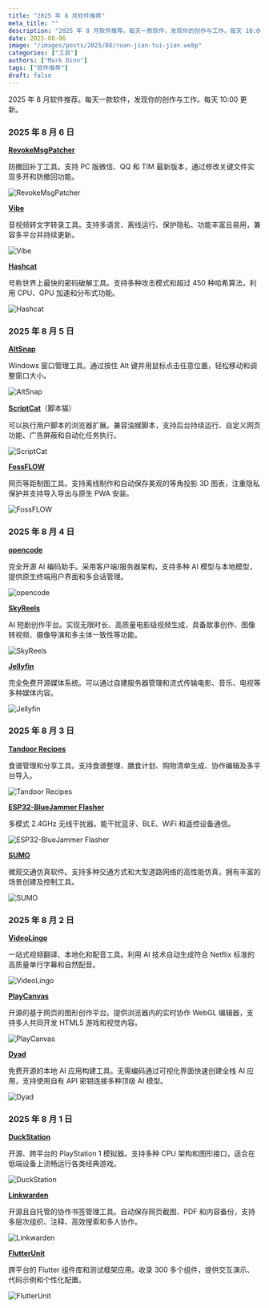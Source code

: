```yaml
---
title: "2025 年 8 月软件推荐"
meta_title: ""
description: "2025 年 8 月软件推荐。每天一款软件，发现你的创作与工作。每天 10:00 更新。"
date: 2025-08-06
image: "/images/posts/2025/08/ruan-jian-tui-jian.webp"
categories: ["工具"]
authors: ["Mark Dinn"]
tags: ["软件推荐"]
draft: false
---
```


2025 年 8 月软件推荐。每天一款软件，发现你的创作与工作。每天 10:00 更新。

### 2025 年 8 月 6 日

[**RevokeMsgPatcher**](https://github.com/huiyadanli/RevokeMsgPatcher) <Badge type="info" text="Windows" />

防撤回补丁工具。支持 PC 版微信、QQ 和 TIM 最新版本，通过修改关键文件实现多开和防撤回功能。

<Image
    src="/images/posts/2025/08/00/revoke-msg-patcher.webp"
    alt="RevokeMsgPatcher"
/>

[**Vibe**](https://thewh1teagle.github.io/vibe/) <Badge type="info" text="桌面端" />

音视频转文字转录工具。支持多语言、离线运行、保护隐私、功能丰富且易用，兼容多平台并持续更新。

<Image
    src="/images/posts/2025/08/00/vibe.webp"
    alt="Vibe"
/>

[**Hashcat**](https://hashcat.net/hashcat/) <Badge type="info" text="桌面端" />

号称世界上最快的密码破解工具。支持多种攻击模式和超过 450 种哈希算法，利用 CPU、GPU 加速和分布式功能。

<Image
    src="/images/posts/2025/08/00/hashcat.webp"
    alt="Hashcat"
/>

### 2025 年 8 月 5 日

[**AltSnap**](https://github.com/RamonUnch/AltSnap) <Badge type="info" text="Windows" />

Windows 窗口管理工具。通过按住 Alt 键并用鼠标点击任意位置，轻松移动和调整窗口大小。

<Image
    src="/images/posts/2025/08/00/alt-snap.webp"
    alt="AltSnap"
/>

[**ScriptCat**](https://docs.scriptcat.org/)（脚本猫）<Badge type="error" text="扩展程序" />

可以执行用户脚本的浏览器扩展。兼容油猴脚本，支持后台持续运行、自定义网页功能、广告屏蔽和自动化任务执行。

<Image
    src="/images/posts/2025/08/00/script-cat.webp"
    alt="ScriptCat"
/>

[**FossFLOW**](https://github.com/stan-smith/FossFLOW) <Badge type="warning" text="Web" />

网页等距制图工具。支持离线制作和自动保存美观的等角投影 3D 图表，注重隐私保护并支持导入导出与原生 PWA 安装。

<Image
    src="/images/posts/2025/08/00/foss-flow.webp"
    alt="FossFLOW"
/>

### 2025 年 8 月 4 日

[**opencode**](https://opencode.ai/) <Badge type="info" text="桌面端" />

完全开源 AI 编码助手。采用客户端/服务器架构，支持多种 AI 模型与本地模型，提供原生终端用户界面和多会话管理。

<Image
    src="/images/posts/2025/08/00/opencode.webp"
    alt="opencode"
/>

[**SkyReels**](https://www.skyreels.ai/) <Badge type="warning" text="Web" />

AI 短剧创作平台。实现无限时长、高质量电影级视频生成，具备故事创作、图像转视频、摄像导演和多主体一致性等功能。

<Image
    src="/images/posts/2025/08/00/sky-reels.webp"
    alt="SkyReels"
/>

[**Jellyfin**](https://jellyfin.org/) <Badge type="tip" text="移动端" /> <Badge type="info" text="桌面端" />

完全免费开源媒体系统。可以通过自建服务器管理和流式传输电影、音乐、电视等多种媒体内容。

<Image
    src="/images/posts/2025/08/00/jellyfin.webp"
    alt="Jellyfin"
/>

### 2025 年 8 月 3 日

[**Tandoor Recipes**](https://tandoor.dev/) <Badge type="warning" text="Web" />

食谱管理和分享工具。支持食谱整理、膳食计划、购物清单生成、协作编辑及多平台导入。

<Image
    src="/images/posts/2025/08/00/tandoor-recipes.webp"
    alt="Tandoor Recipes"
/>

[**ESP32-BlueJammer Flasher**](https://esp32-bluejammerflasher.pages.dev/) <Badge type="warning" text="Web" />

多模式 2.4GHz 无线干扰器。能干扰蓝牙、BLE、WiFi 和遥控设备通信。

<Image
    src="/images/posts/2025/08/00/esp32-blue-jammer-flasher.webp"
    alt="ESP32-BlueJammer Flasher"
/>

[**SUMO**](https://eclipse.dev/sumo/) <Badge type="info" text="桌面端" />

微观交通仿真软件。支持多种交通方式和大型道路网络的高性能仿真，拥有丰富的场景创建及控制工具。

<Image
    src="/images/posts/2025/08/00/sumo.webp"
    alt="SUMO"
/>

### 2025 年 8 月 2 日

[**VideoLingo**](https://videolingo.io/zh) <Badge type="warning" text="Web" />

一站式视频翻译、本地化和配音工具。利用 AI 技术自动生成符合 Netflix 标准的高质量单行字幕和自然配音。

<Image
    src="/images/posts/2025/08/00/video-lingo.webp"
    alt="VideoLingo"
/>

[**PlayCanvas**](https://playcanvas.com/) <Badge type="warning" text="Web" />

开源的基于网页的图形创作平台。提供浏览器内的实时协作 WebGL 编辑器，支持多人共同开发 HTML5 游戏和视觉内容。

<Image
    src="/images/posts/2025/08/00/play-canvas.webp"
    alt="PlayCanvas"
/>

[**Dyad**](https://www.dyad.sh/) <Badge type="info" text="桌面端" />

免费开源的本地 AI 应用构建工具。无需编码通过可视化界面快速创建全栈 AI 应用，支持使用自有 API 密钥连接多种顶级 AI 模型。

<Image
    src="/images/posts/2025/08/00/dyad.webp"
    alt="Dyad"
/>

### 2025 年 8 月 1 日

[**DuckStation**](https://www.duckstation.org/) <Badge type="tip" text="Android" /> <Badge type="info" text="桌面端" />

开源、跨平台的 PlayStation 1 模拟器。支持多种 CPU 架构和图形接口，适合在低端设备上流畅运行各类经典游戏。

<Image
    src="/images/posts/2025/08/00/duck-station.webp"
    alt="DuckStation"
/>

[**Linkwarden**](https://linkwarden.app/) <Badge type="warning" text="Web" />

开源且自托管的协作书签管理工具。自动保存网页截图、PDF 和内容备份，支持多层次组织、注释、高效搜索和多人协作。

<Image
    src="/images/posts/2025/08/00/linkwarden.webp"
    alt="Linkwarden"
/>

[**FlutterUnit**](https://github.com/toly1994328/FlutterUnit) <Badge type="warning" text="Web" /> <Badge type="tip" text="移动端" /> <Badge type="info" text="桌面端" />

跨平台的 Flutter 组件库和测试框架应用。收录 300 多个组件，提供交互演示、代码示例和个性化配置。

<Image
    src="/images/posts/2025/08/00/flutter-unit.webp"
    alt="FlutterUnit"
/>